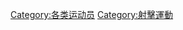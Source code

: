 {{Catnav|頁面分類|人物|各職業人物|运动员}}
{{Catnav|頁面分類|...|文化|体育|射擊}}

[[Category:各类运动员|Category:各类运动员]]
[[Category:射擊運動|Category:射擊運動]]